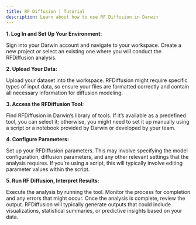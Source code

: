 ```yaml
---
title: RF Diffusion | Tutorial
description: Learn about how to use RF Diffusion in Darwin
---
```


**1. Log In and Set Up Your Environment:**

Sign into your Darwin account and navigate to your workspace. Create a new project or select an existing one where you will conduct the RFDiffusion analysis.

**2. Upload Your Data:**

Upload your dataset into the workspace. RFDiffusion might require specific types of input data, so ensure your files are formatted correctly and contain all necessary information for diffusion modeling.

**3. Access the RFDiffusion Tool:**

Find RFDiffusion in Darwin’s library of tools. If it’s available as a predefined tool, you can select it; otherwise, you might need to set it up manually using a script or a notebook provided by Darwin or developed by your team.

**4. Configure Parameters:**

Set up your RFDiffusion parameters. This may involve specifying the model configuration, diffusion parameters, and any other relevant settings that the analysis requires. If you’re using a script, this will typically involve editing parameter values within the script.

**5. Run RF Diffusion, Interpret Results:**

Execute the analysis by running the tool. Monitor the process for completion and any errors that might occur.
Once the analysis is complete, review the output. RFDiffusion will typically generate outputs that could include visualizations, statistical summaries, or predictive insights based on your data.
